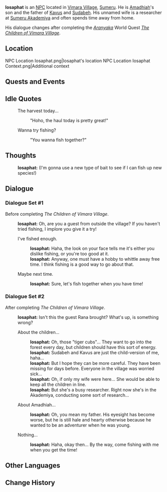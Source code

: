 {{Meta
<!-- Remove this template after adding the missing info -->
|missing_NPC_profile  = yes
}}
{{Stub|Check conditions for dialogue change}}
{{Character Infobox
|type             = NPC <!-- NPC, Quest NPC, or Event NPC -->
|image            = NPC Iosaphat.png
|realname         = <!-- Optional, if different from in-game name -->
|deceased         = <!-- Past (for deceased prior to events of the game) or free response -->
|region           = Sumeru
|location         = <!-- Where the character appears, if different from Region -->
|affiliation      = 
|title            = 

|ancestry         = <!-- Clan/family -->
|father           = Amadhiah
|mother           = 
|spouse           = 
|sibling          = 
|child            = Kavus
|childNote        = son
|child2           = Sudabeh
|childNote2       = daughter
|relative         = 

|voiceEN          = 
|voiceCN          = 
|voiceJP          = 
|dialoguereward   = 
}}
'''Iosaphat''' is an [[NPC]] located in [[Vimara Village]], [[Sumeru]]. He is [[Amadhiah]]'s son and the father of [[Kavus]] and [[Sudabeh]]. His unnamed wife is a researcher at [[Sumeru Akademiya]] and often spends time away from home.

His dialogue changes after completing the ''[[Aranyaka]]'' World Quest ''[[The Children of Vimara Village]]''.{{verify}}

==Location==
<gallery>
NPC Location Iosaphat.png|Iosaphat's location
NPC Location Iosaphat Context.png|Additional context
</gallery>
<!--
==Profile==
Detailed story/lore information goes here.
''(To be added.)''

===Personality===
''(To be added.)''

===Appearance===
Keep appearance section short and concise. Limit to 2 paragraphs with 3-4 sentences each.
''(To be added.)''
-->
==Quests and Events==
{{Quests and Events}}

==Idle Quotes==
{{Dialogue start}}
: {{DIcon|Idle}} The harvest today...
:: {{A|VO Iosaphat 01.ogg}} "Hoho, the haul today is pretty great!"
: {{DIcon|Idle}} Wanna try fishing?
:: {{A|VO Iosaphat 02.ogg}} "You wanna fish together?"
{{Dialogue end}}

==Thoughts==
{{All Schemes to Know Explanation|name=Iosaphat}}
{{Dialogue start}}
:{{A|VO Iosaphat All Schemes to Know 01.ogg}} '''Iosaphat:''' (I'm gonna use a new type of bait to see if I can fish up new species!)
{{Dialogue end}}

==Dialogue==
===Dialogue Set #1===
Before completing ''The Children of Vimara Village''.{{verify}}
{{Dialogue start}}
:'''Iosaphat:''' Oh, are you a guest from outside the village? If you haven't tried fishing, I implore you give it a try!
:{{DIcon}} I've fished enough.
::'''Iosaphat:''' Haha, the look on your face tells me it's either you dislike fishing, or you're too good at it.
::'''Iosaphat:''' Anyway, one must have a hobby to whittle away free time. I think fishing is a good way to go about that.
:{{DIcon}} Maybe next time.
::'''Iosaphat:''' Sure, let's fish together when you have time!
{{Dialogue end}}

===Dialogue Set #2===
After completing ''The Children of Vimara Village''.{{verify}}
{{Dialogue start}}
:'''Iosaphat:''' Isn't this the guest Rana brought? What's up, is something wrong?
:{{DIcon}} About the children...
::'''Iosaphat:''' Oh, those "tiger cubs"... They want to go into the forest every day, but children should have this sort of energy.
::'''Iosaphat:''' Sudabeh and Kavus are just the child-version of me, haha...
::'''Iosaphat:''' But I hope they can be more careful. They have been missing for days before. Everyone in the village was worried sick...
::'''Iosaphat:''' Oh, if only my wife were here... She would be able to keep all the children in line.
::'''Iosaphat:''' But she's a busy researcher. Right now she's in the Akademiya, conducting some sort of research...
:{{DIcon}} About Amadhiah...
::'''Iosaphat:''' Oh, you mean my father. His eyesight has become worse, but he is still hale and hearty otherwise because he wanted to be an adventurer when he was young.
:{{DIcon}} Nothing...
::'''Iosaphat:''' Haha, okay then... By the way, come fishing with me when you get the time!
{{Dialogue end}}
<!--
==Event Dialogue==
===Event Name===
{{Dialogue start}}
:'''{{subst:PAGENAME}}:'''
{{Dialogue end}}

==Trivia==
*
-->
==Other Languages==
{{Other Languages
|default_hidden = 1
|en      = Iosaphat
|zhs     = 耶沙法特
|zhs_rm  = Yéshāfǎtè
|zht     = 耶沙法特
|zht_rm  = Yéshāfǎtè
|ja      = イサファット
|ja_rm   = Isafatto
|ko      = 요사파트
|ko_rm   = Yosapateu
|es      = Yosafat
|fr      = Iosaphat
|ru      = Иосафат
|th      = Iosaphat
|vi      = Iosaphat
|de      = Iosaphat
|id      = Iosaphat
|pt      = Iosaphat
-->
|tr      = Iosaphat
|it      = Iosaphat
}}

==Change History==
{{Change History|3.0}}
<!--
==References==
{{Reflist}}
-->